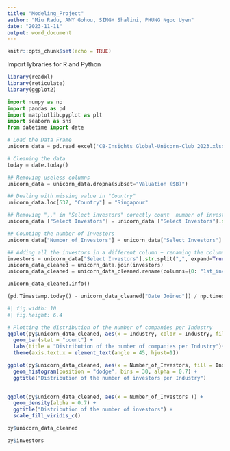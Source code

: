 ```yaml
---
title: "Modeling_Project"
author: "Miu Radu, ANY Gohou, SINGH Shalini, PHUNG Ngoc Uyen"
date: "2023-11-11"
output: word_document
---
```


```r
knitr::opts_chunk$set(echo = TRUE)
```

Import lybraries for R and Python

```r
library(readxl)
library(reticulate)
library(ggplot2)

```

```python
import numpy as np 
import pandas as pd
import matplotlib.pyplot as plt 
import seaborn as sns
from datetime import date
```

```python
# Load the Data Frame
unicorn_data = pd.read_excel('CB-Insights_Global-Unicorn-Club_2023.xlsx')
```

```python
# Cleaning the data
today = date.today()

## Removing useless columns
unicorn_data = unicorn_data.dropna(subset="Valuation ($B)")

## Dealing with missing value in "Country"
unicorn_data.loc[537, "Country"] = "Singapour"

## Removing ",," in "Select investors" corectly count  number of investors
unicorn_data ["Select Investors"] = unicorn_data ["Select Investors"].str.replace(",,",",")

## Counting the number of Investors
unicorn_data["Number_of_Investors"] = unicorn_data["Select Investors"].str.split(",", expand=False).str.len()

## Adding all the investors in a different column + renaming the columns
investors = unicorn_data["Select Investors"].str.split(",", expand=True)
unicorn_data_cleaned = unicorn_data.join(investors)
unicorn_data_cleaned = unicorn_data_cleaned.rename(columns={0: "1st_investor", 1: "2nd_investor", 2: "3td_investor", 3: "4td_investor"})

unicorn_data_cleaned.info()

(pd.Timestamp.today() - unicorn_data_cleaned["Date Joined"]) / np.timedelta64(1,'Y')

```

```r
#| fig.width: 10
#| fig.height: 6.4

# Plotting the distribution of the number of companies per Industry
ggplot(py$unicorn_data_cleaned, aes(x = Industry, color = Industry, fill = Industry)) +
  geom_bar(stat = "count") +
  labs(title = "Distribution of the number of companies per Industry")+
  theme(axis.text.x = element_text(angle = 45, hjust=1))

```


```r
ggplot(py$unicorn_data_cleaned, aes(x = Number_of_Investors, fill = Industry))+
  geom_histogram(position = "dodge", bins = 30, alpha = 0.7) +
  ggtitle("Distribution of the number of investors per Industry") 
  
```

```r
ggplot(py$unicorn_data_cleaned, aes(x = Number_of_Investors )) +
  geom_density(alpha = 0.7) +
  ggtitle("Distribution of the number of investors") +
  scale_fill_viridis_c()
```

```r
py$unicorn_data_cleaned

py$investors
```

